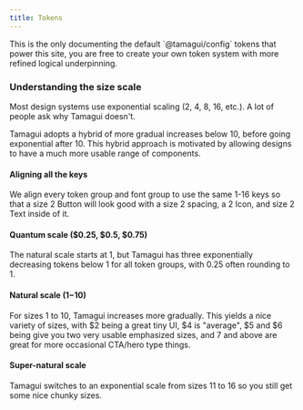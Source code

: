```yaml
---
title: Tokens
---
```


<Notice theme="blue">
  This is the only documenting the default `@tamagui/config` tokens that power this site, you are free to create your own token system with more refined logical underpinning.
</Notice>

### Understanding the size scale

Most design systems use exponential scaling (2, 4, 8, 16, etc.). A lot of people ask why Tamagui doesn't.

Tamagui adopts a hybrid of more gradual increases below 10, before going exponential after 10. This hybrid approach is motivated by allowing designs to have a much more usable range of components.

#### Aligning all the keys

We align every token group and font group to use the same 1-16 keys so that a size 2 Button will look good with a size 2 spacing, a 2 Icon, and size 2 Text inside of it.

#### Quantum scale ($0.25, $0.5, $0.75)

The natural scale starts at 1, but Tamagui has three exponentially decreasing tokens below 1 for all token groups, with 0.25 often rounding to 1.

#### Natural scale ($1-$10)

For sizes 1 to 10, Tamagui increases more gradually. This yields a nice variety of sizes, with $2 being a great tiny UI, $4 is "average", $5 and $6 being give you two very usable emphasized sizes, and 7 and above are great for more occasional CTA/hero type things.

#### Super-natural scale

Tamagui switches to an exponential scale from sizes 11 to 16 so you still get some nice chunky sizes.

<TokensDemo />
